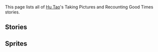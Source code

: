 {{Unofficial Translation}}
This page lists all of [[Hu Tao]]'s Taking Pictures and Recounting Good Times stories.

==Stories==
{{TPRGT Stories by Category Table}}

==Sprites==
{{Files by Category Gallery|Taking Pictures and Recounting Good Times Sprites & Hu Tao Images}}